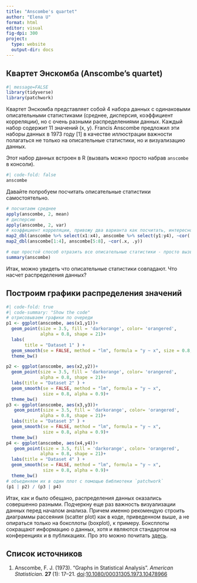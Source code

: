 ```yaml
---
title: "Anscombe's quartet"
author: "Elena U"
format: html
editor: visual
fig-dpi: 300
project:
  type: website
  output-dir: docs
---
```


## Квартет Энскомба (Anscombe's quartet)

```r
#| message=FALSE
library(tidyverse)
library(patchwork)
```

Квартет Энскомба представляет собой 4 набора данных с одинаковыми описательными статистиками (среднее, дисперсия, коэффициент корреляции), но с очень разными распределениями данных. Каждый набор содержит 11 значений (x, y). Francis Anscombe предложил эти наборы данных в 1973 году \[1\] в качестве иллюстрации важности полагаться не только на описательные статистики, но и визуализацию данных.

Этот набор данных встроен в R (вызвать можно просто набрав `anscombe` в консоли).

```r
#| code-fold: false
anscombe
```

Давайте попробуем посчитать описательные статистики самостоятельно.

```r
# посчитаем среднее
apply(anscombe, 2, mean)
# дисперсию
apply(anscombe, 2, var)
# коэффициент корреляции, привожу два варианта как посчитать, интересно, какой кажется проще
map2_dbl(anscombe %>% select(x1:x4), anscombe %>% select(y1:y4), ~cor(.x, .y))
map2_dbl(anscombe[1:4], anscombe[5:8], ~cor(.x, .y))

# еще простой способ отразить все описательные статистики - просто вызвать функцию summary
summary(anscombe)
```

Итак, можно увидеть что описательные статистики совпадают. Что насчет распределения данных?

## Построим графики распределения значений

```r
#| code-fold: true
#| code-summary: "Show the code"
# отрисовываем графики по очереди
p1 <- ggplot(anscombe, aes(x1,y1))+
  geom_point(size = 3.5, fill = 'darkorange', color= 'orangered', 
             alpha = 0.8, shape = 21)+
  labs(
       title = "Dataset 1" ) +
  geom_smooth(se = FALSE, method = "lm", formula = "y ~ x", size = 0.8, alpha = 0.9)+
  theme_bw()

p2 <- ggplot(anscombe, aes(x2,y2))+
  geom_point(size = 3.5, fill = 'darkorange', color= 'orangered', 
             alpha = 0.8, shape = 21)+
  labs(title = "Dataset 2" ) +
  geom_smooth(se = FALSE, method = "lm", formula = "y ~ x", 
              size = 0.8, alpha = 0.9)+
  theme_bw()
p3 <- ggplot(anscombe, aes(x3,y3))+
   geom_point(size = 3.5, fill = 'darkorange', color= 'orangered', 
             alpha = 0.8, shape = 21)+
  labs(title = "Dataset 3" ) +
  geom_smooth(se = FALSE, method = "lm", formula = "y ~ x", 
              size = 0.8, alpha = 0.9)+
  theme_bw()
p4 <- ggplot(anscombe, aes(x4,y4))+
   geom_point(size = 3.5, fill = 'darkorange', color= 'orangered', 
             alpha = 0.8, shape = 21)+
  labs(title = "Dataset 4" ) +
  geom_smooth(se = FALSE, method = "lm", formula = "y ~ x", 
              size = 0.8, alpha = 0.9)+
  theme_bw()
# объединяем их в один плот с помощью библиотеки `patchwork`
(p1 | p2) / (p3 | p4)

```

Итак, как и было обещано, распределения данных оказались совершенно разными. Подчеркну еще раз важность визуализации данных перед началом анализа. Причем именно рекомендую строить диаграммы рассеяния (scatter plot) как в коде, приведенном выше, а не опираться только на боксплоты (boxplot), к примеру. Боксплоты сокращают информацию о данных, хотя и являются стандартом на конференциях и в публикациях. Про это можно почитать [здесь](https://nightingaledvs.com/ive-stopped-using-box-plots-should-you/).

## Список источников

1.  Anscombe, F. J. (1973). "Graphs in Statistical Analysis". *American Statistician*. **27** (1): 17--21. [doi](https://en.wikipedia.org/wiki/Doi_(identifier) "Doi (identifier)"):[10.1080/00031305.1973.10478966](https://doi.org/10.1080%2F00031305.1973.10478966)
